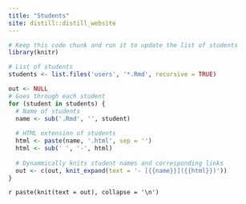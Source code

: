 ```yaml
---
title: "Students"
site: distill::distill_website
---
```


```r
# Keep this code chunk and run it to update the list of students
library(knitr)

# List of students
students <- list.files('users', '*.Rmd', recursive = TRUE)

out <- NULL
# Goes through each student
for (student in students) {
  # Name of students
  name <- sub('.Rmd', '', student)
  
  # HTML extension of students
  html <- paste(name, '.html', sep = '')
  html <- sub(' ', '-', html)
  
  # Dynammically knits student names and corresponding links
  out <- c(out, knit_expand(text = '- [{{name}}]({{html}})'))
}
```

`r paste(knit(text = out), collapse = '\n')`
